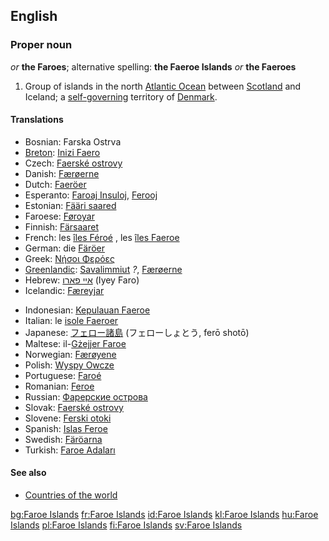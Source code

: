 {{wikipedia}}
==English==

===Proper noun===
{{en-proper noun}} ''or'' '''the Faroes'''; alternative spelling: '''the Faeroe Islands''' ''or'' '''the Faeroes'''

# Group of islands in the north [[Atlantic Ocean]] between [[Scotland]] and Iceland; a [[self-governing]] territory of [[Denmark]].

====Translations====
{{top}}
*Bosnian: Farska Ostrva {{n|p}}
*[[Breton]]: [[Inizi Faero]]
*Czech: [[Faerské ostrovy]] {{m|p}}
*Danish: [[Færøerne]] {{c|p}}
*Dutch: [[Faeröer]]
*Esperanto: [[Faroaj Insuloj]], [[Ferooj]]
*Estonian: [[Fääri saared]]
*Faroese: [[Føroyar]] {{f|p}}
*Finnish: [[Färsaaret]]
*French: les [[îles Féroé]] {{f|p}}, les [[îles Faeroe]] {{f|p}}
*German: die [[Färöer]]
*Greek: [[Νήσοι Φερόες]] {{n|p}}
*[[Greenlandic]]: [[Savalimmiut]] ''?'', [[Færøerne]]
*Hebrew: [[איי פארו]] (Iyey Faro)
*Icelandic: [[Færeyjar]] {{f|p}}
{{mid}}
*Indonesian: [[Kepulauan Faeroe]]
*Italian: le [[isole Faeroer]] {{f|p}}
*Japanese: [[フェロー諸島]] (フェローしょとう, ferō shotō)
*Maltese: il-[[Gżejjer Faroe]]
*Norwegian: [[Færøyene]]
*Polish: [[Wyspy Owcze]] {{f|p}}
*Portuguese: [[Faroé]]
*Romanian: [[Feroe]]
*Russian: [[Фарерские острова]]
*Slovak: [[Faerské ostrovy]] {{m|p}}
*Slovene: [[Ferski otoki]] {{m|p}}
*Spanish: [[Islas Feroe]] {{f|p}}
*Swedish: [[Färöarna]]
*Turkish: [[Faroe Adaları]]
{{bottom}}

====See also====
*[[Appendix:Countries of the world|Countries of the world]]

[[bg:Faroe Islands]]
[[fr:Faroe Islands]]
[[id:Faroe Islands]]
[[kl:Faroe Islands]]
[[hu:Faroe Islands]]
[[pl:Faroe Islands]]
[[fi:Faroe Islands]]
[[sv:Faroe Islands]]